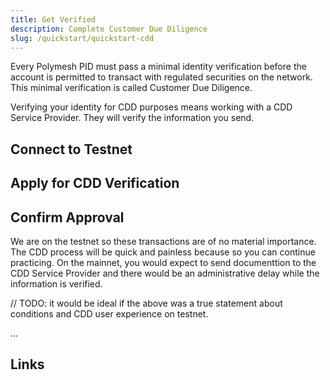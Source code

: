 ```yaml
---
title: Get Verified
description: Complete Customer Due Diligence
slug: /quickstart/quickstart-cdd
---
```


Every Polymesh PID must pass a minimal identity verification before the account is permitted to transact with regulated securities on the network. This minimal verification is called Customer Due Diligence. 

Verifying your identity for CDD purposes means working with a CDD Service Provider. They will verify the information you send. 

## Connect to Testnet

## Apply for CDD Verification

## Confirm Approval

We are on the testnet so these transactions are of no material importance. The CDD process will be quick and painless because so you can continue practicing. On the mainnet, you would expect to send documenttion to the CDD Service Provider and there would be an administrative delay while the information is verified. 

// TODO: it would be ideal if the above was a true statement about conditions and CDD user experience on testnet.

...

## Links
